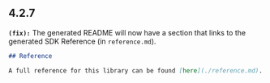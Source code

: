 ## 4.2.7

**`(fix):`** The generated README will now have a section that links to the generated
SDK Reference (in `reference.md`).

```md
## Reference

A full reference for this library can be found [here](./reference.md).
```
